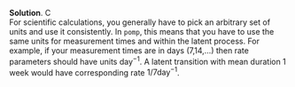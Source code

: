 
\color{blue}

**Solution**. C\
  For scientific calculations, you generally have to pick an arbitrary set of units and use it consistently.
  In `pomp`, this means that you have to use the same units for measurement times and within the latent process.
  For example, if your measurement times are in days (7,14,$\dots$) then rate parameters should have units $\mathrm{day}^{-1}$.
  A latent transition with mean duration 1 week would have corresponding rate $1/7 \mathrm{day}^{-1}$. 

\color{black}

